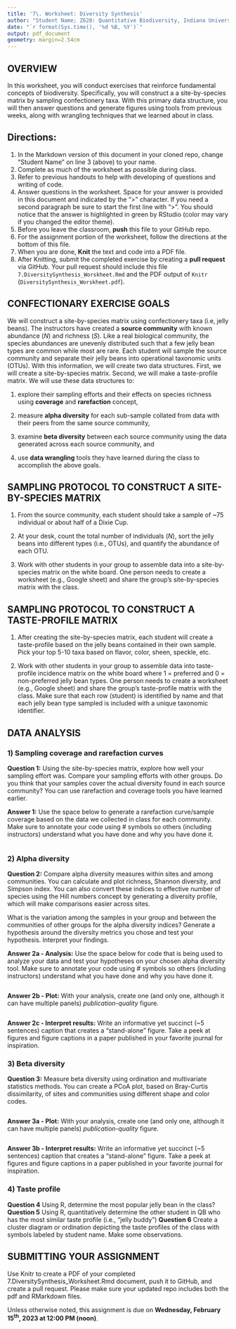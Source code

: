 ```yaml
---
title: '7\. Worksheet: Diversity Synthesis'
author: "Student Name; Z620: Quantitative Biodiversity, Indiana University"
date: "`r format(Sys.time(), '%d %B, %Y')`"
output: pdf_document
geometry: margin=2.54cm
---
```

  
## OVERVIEW

In this worksheet, you will conduct exercises that reinforce fundamental concepts of biodiversity.
Specifically, you will construct a a site-by-species matrix by sampling confectionery taxa.
With this primary data structure, you will then answer questions and generate figures using tools from previous weeks, along with wrangling techniques that we learned about in class. 

## Directions:
1. In the Markdown version of this document in your cloned repo, change "Student Name" on line 3 (above) to your name.
2. Complete as much of the worksheet as possible during class.
3. Refer to previous handouts to help with developing of questions and writing of code.
4. Answer questions in the worksheet.
Space for your answer is provided in this document and indicated by the ">" character.
If you need a second paragraph be sure to start the first line with ">".
You should notice that the answer is highlighted in green by RStudio (color may vary if you changed the editor theme).
5. Before you leave the classroom, **push** this file to your GitHub repo.
6. For the assignment portion of the worksheet, follow the directions at the bottom of this file. 
7. When you are done, **Knit** the text and code into a PDF file.
8. After Knitting, submit the completed exercise by creating a **pull request** via GitHub.
Your pull request should include this file `7.DiversitySynthesis_Worskheet.Rmd` and the PDF output of `Knitr` (`DiversitySynthesis_Worskheet.pdf`).


## CONFECTIONARY EXERCISE GOALS

We will construct a site-by-species matrix using confectionery taxa (i.e, jelly beans). 
The instructors have created a **source community** with known abundance (*N*) and richness (*S*).
Like a real biological community, the species abundances are unevenly distributed such that a few jelly bean types are common while most are rare. 
Each student will sample the source community and separate their jelly beans into operational taxonomic units (OTUs).
With this information, we will create two data structures. 
First, we will create a site-by-species matrix. 
Second, we will make a taste-profile matrix. 
We will use these data structures to:

1) explore their sampling efforts and their effects on species richness using **coverage** and **rarefaction** concept,

2) measure **alpha diversity** for each sub-sample collated from data with their peers from the same source community,

3) examine **beta diversity** between each source community using the data generated across each source community, and 

4) use **data wrangling** tools they have learned during the class to accomplish the above goals.

## SAMPLING PROTOCOL TO CONSTRUCT A SITE-BY-SPECIES MATRIX

1. From the source community, each student should take a sample of ~75 individual or about half of a Dixie Cup.

2. At your desk, count the total number of individuals (*N*), sort the jelly beans into different types (i.e., OTUs), and quantify the abundance of each OTU.  

3. Work with other students in your group to assemble data into a site-by-species matrix on the white board. 
One person needs to create a worksheet (e.g., Google sheet) and share the group's site-by-species matrix with the class. 


## SAMPLING PROTOCOL TO CONSTRUCT A TASTE-PROFILE MATRIX

1. After creating the site-by-species matrix, each student will create a taste-profile based on the jelly beans contained in their own sample.
Pick your top 5-10 taxa based on flavor, color, sheen, speckle, etc. 

2. Work with other students in your group to assemble data into taste-profile incidence matrix on the white board where 1 = preferred and 0 = non-preferred jelly bean types.
One person needs to create a worksheet (e.g., Google sheet) and share the group's taste-profile matrix with the class. 
Make sure that each row (student) is identified by name and that each jelly bean type sampled is included with a unique taxonomic identifier. 


## DATA ANALYSIS

### 1) Sampling coverage and rarefaction curves

**Question 1:** Using the site-by-species matrix, explore how well your sampling effort was. 
Compare your sampling efforts with other groups. 
Do you think that your samples cover the actual diversity found in each source community? You can use rarefaction and coverage tools you have learned earlier. 

**Answer 1:** Use the space below to generate a rarefaction curve/sample coverage based on the data we collected in class for each community. 
Make sure to annotate your code using # symbols so others (including instructors) understand what you have done and why you have done it. 

```r
```


### 2) Alpha diversity

**Question 2:** Compare alpha diversity measures within sites and among communities. 
You can calculate and plot richness, Shannon diversity, and Simpson index. 
You can also convert these indices to effective number of species using the Hill numbers concept by generating a diversity profile, which will make comparisons easier across sites. 

What is the variation among the samples in your group and between the communities of other groups for the alpha diversity indices? Generate a hypothesis around the diversity metrics you chose and test your hypothesis. Interpret your findings.

**Answer 2a - Analysis:** Use the space below for code that is being used to analyze your data and test your hypotheses on your chosen alpha diversity tool. 
Make sure to annotate your code using # symbols so others (including instructors) understand what you have done and why you have done it.

```r
```

**Answer 2b - Plot:** With your analysis, create one (and only one, although it can have multiple panels) *publication-quality* figure.

```r
```

**Answer 2c - Interpret results:** Write an informative yet succinct (~5 sentences) caption that creates a "stand-alone" figure. Take a peek at figures and figure captions in a paper published in your favorite journal for inspiration.


### 3) Beta diversity

**Question 3:** Measure beta diversity using ordination and multivariate statistics methods. 
You can create a PCoA plot, based on Bray-Curtis dissimilarity, of sites and communities using different shape and color codes. 

```r
```

**Answer 3a - Plot:** With your analysis, create one (and only one, although it can have multiple panels) *publication-quality* figure.  

```r
```

**Answer 3b - Interpret results:** Write an informative yet succinct (~5 sentences) caption that creates a "stand-alone" figure. Take a peek at figures and figure captions in a paper published in your favorite journal for inspiration.


### 4) Taste profile

**Question 4** Using R, determine the most popular jelly bean in the class? 
**Question 5** Using R, quantitatively determine the other student in QB who has the most similar taste profile (i.e., "jelly buddy")
**Question 6** Create a cluster diagram or ordination depicting the taste profiles of the class with symbols labeled by student name. Make some observations. 




## SUBMITTING YOUR ASSIGNMENT
Use Knitr to create a PDF of your completed 7.DiversitySynthesis_Worksheet.Rmd document, push it to GitHub, and create a pull request.
Please make sure your updated repo includes both the pdf and RMarkdown files.

Unless otherwise noted, this assignment is due on **Wednesday, February 15^th^, 2023 at 12:00 PM (noon)**.